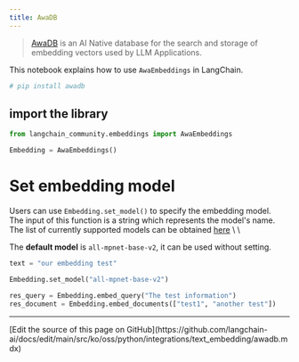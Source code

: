 ```yaml
---
title: AwaDB
---
```


>[AwaDB](https://github.com/awa-ai/awadb) is an AI Native database for the search and storage of embedding vectors used by LLM Applications.

This notebook explains how to use `AwaEmbeddings` in LangChain.

```python
# pip install awadb
```

## import the library

```python
from langchain_community.embeddings import AwaEmbeddings
```

```python
Embedding = AwaEmbeddings()
```

# Set embedding model

Users can use `Embedding.set_model()` to specify the embedding model. \
The input of this function is a string which represents the model's name. \
The list of currently supported models can be obtained [here](https://github.com/awa-ai/awadb) \ \

The **default model** is `all-mpnet-base-v2`, it can be used without setting.

```python
text = "our embedding test"

Embedding.set_model("all-mpnet-base-v2")
```

```python
res_query = Embedding.embed_query("The test information")
res_document = Embedding.embed_documents(["test1", "another test"])
```

---

<Callout icon="pen-to-square" iconType="regular">
  [Edit the source of this page on GitHub](https://github.com/langchain-ai/docs/edit/main/src/ko/oss/python/integrations/text_embedding/awadb.mdx)
</Callout>
